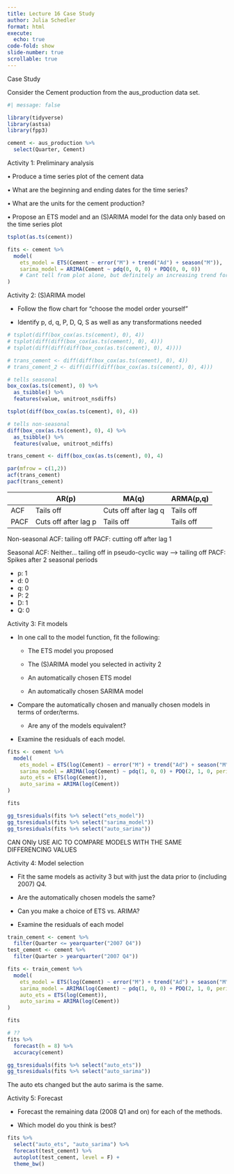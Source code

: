 ```yaml
---
title: Lecture 16 Case Study
author: Julia Schedler
format: html
execute:
  echo: true
code-fold: show
slide-number: true
scrollable: true
---
```


Case Study

Consider the Cement production from the aus_production data set.

```r
#| message: false

library(tidyverse)
library(astsa)
library(fpp3)
```

```r
cement <- aus_production %>%
  select(Quarter, Cement)
```

Activity 1: Preliminary analysis

•	Produce a time series plot of the cement data

•	What are the beginning and ending dates for the time series?

•	What are the units for the cement production?

•	Propose an ETS model and an (S)ARIMA model for the data only based on the time series plot

```r
tsplot(as.ts(cement))

fits <- cement %>%
  model(
    ets_model = ETS(Cement ~ error("M") + trend("Ad") + season("M")),
    sarima_model = ARIMA(Cement ~ pdq(0, 0, 0) + PDQ(0, 0, 0)) 
    # Cant tell from plot alone, but definitely an increasing trend for a seasonal model
)
```

Activity 2: (S)ARIMA model

-   Follow the flow chart for “choose the model order yourself”

-   Identify p, d, q, P, D, Q, S as well as any transformations needed

```r
# tsplot(diff(box_cox(as.ts(cement), 0), 4))
# tsplot(diff(diff(box_cox(as.ts(cement), 0), 4)))
# tsplot(diff(diff(diff(box_cox(as.ts(cement), 0), 4))))

# trans_cement <- diff(diff(box_cox(as.ts(cement), 0), 4))
# trans_cement_2 <- diff(diff(diff(box_cox(as.ts(cement), 0), 4)))

# tells seasonal
box_cox(as.ts(cement), 0) %>% 
  as_tsibble() %>% 
  features(value, unitroot_nsdiffs)

tsplot(diff(box_cox(as.ts(cement), 0), 4))

# tells non-seasonal
diff(box_cox(as.ts(cement), 0), 4) %>% 
  as_tsibble() %>% 
  features(value, unitroot_ndiffs)

trans_cement <- diff(box_cox(as.ts(cement), 0), 4)

par(mfrow = c(1,2))
acf(trans_cement)
pacf(trans_cement)
```

|      | AR(p)                | MA(q)                | ARMA(p,q) |
|------|----------------------|----------------------|-----------|
| ACF  | Tails off            | Cuts off after lag q | Tails off |
| PACF | Cuts off after lag p | Tails off            | Tails off |

Non-seasonal
ACF: tailing off
PACF: cutting off after lag 1

Seasonal
ACF: Neither... tailing off in pseudo-cyclic way --> tailing off
PACF: Spikes after 2 seasonal periods

- p: 1
- d: 0
- q: 0
- P: 2
- D: 1
- Q: 0

Activity 3: Fit models

-   In one call to the model function, fit the following:

    -   The ETS model you proposed

    -   The (S)ARIMA model you selected in activity 2

    -   An automatically chosen ETS model

    -   An automatically chosen SARIMA model

-   Compare the automatically chosen and manually chosen models in terms of order/terms.

    -   Are any of the models equivalent?

-   Examine the residuals of each model.

```r
fits <- cement %>%
  model(
    ets_model = ETS(log(Cement) ~ error("M") + trend("Ad") + season("M")),
    sarima_model = ARIMA(log(Cement) ~ pdq(1, 0, 0) + PDQ(2, 1, 0, period = 4)),
    auto_ets = ETS(log(Cement)),
    auto_sarima = ARIMA(log(Cement))
)

fits

gg_tsresiduals(fits %>% select("ets_model"))
gg_tsresiduals(fits %>% select("sarima_model"))
gg_tsresiduals(fits %>% select("auto_sarima"))
```

CAN ONly USE AIC TO COMPARE MODELS WITH THE SAME DIFFERENCING VALUES

Activity 4: Model selection

-   Fit the same models as activity 3 but with just the data prior to (including 2007) Q4.

-   Are the automatically chosen models the same?

-   Can you make a choice of ETS vs. ARIMA?

-   Examine the residuals of each model

```r
train_cement <- cement %>%
  filter(Quarter <= yearquarter("2007 Q4"))
test_cement <- cement %>%
  filter(Quarter > yearquarter("2007 Q4"))

fits <- train_cement %>%
  model(
    ets_model = ETS(log(Cement) ~ error("M") + trend("Ad") + season("M")),
    sarima_model = ARIMA(log(Cement) ~ pdq(1, 0, 0) + PDQ(2, 1, 0, period = 4)),
    auto_ets = ETS(log(Cement)),
    auto_sarima = ARIMA(log(Cement))
)

fits

# ??
fits %>%
  forecast(h = 8) %>%
  accuracy(cement)

gg_tsresiduals(fits %>% select("auto_ets"))
gg_tsresiduals(fits %>% select("auto_sarima"))
```

The auto ets changed but the auto sarima is the same.

Activity 5: Forecast

-   Forecast the remaining data (2008 Q1 and on) for each of the methods.

-   Which model do you think is best?

```r
fits %>%
  select("auto_ets", "auto_sarima") %>%
  forecast(test_cement) %>%
  autoplot(test_cement, level = F) +
  theme_bw()
```
